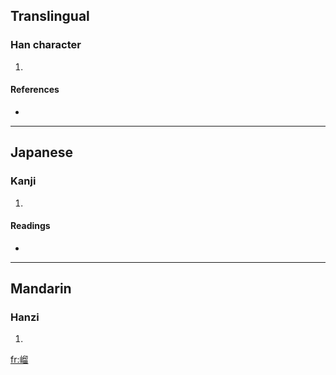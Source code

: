 ==Translingual==

===Han character===
{{Han char|rn=46|rad=山|as=10|sn=13|four=2776<sub>2</sub>|canj=山竹竹田 (UHHW)}}

# {{defn|Han|sort=山10}}

====References====
* {{Han ref|kx=0317.250|dkj=08346|hdz=10791.140|uh=5D67|ud=23911|bh=DD55|bd=56661}}

----

==Japanese==

===Kanji===
{{ja-kanji|grade=|rs=山10}}

# {{defn|Japanese|sort=山10}}

====Readings====
* {{ja-readings|on=[[りう]] (riu), [[る]] (ru)|kun=}}

----

==Mandarin==

===Hanzi===
{{cmn-hanzi|pin=[[liú]] ([[liu2]])|wg=liu<sup>2</sup>}}

# {{defn|Mandarin|sort=山10}}

[[fr:嵧]]